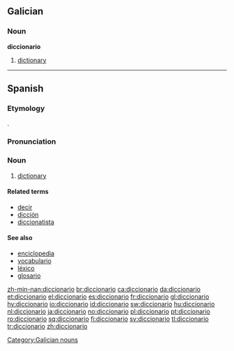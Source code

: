 ==Galician==

===Noun===
'''diccionario'''

# [[dictionary]]

[[Category:Galician nouns]]

----

==Spanish==

===Etymology===
{{ML.|es}} {{term|dictionarium}}.

===Pronunciation===
{{IPA|lang=es|/ˌdik.θio̯ˈna.ɾio̯/}}

===Noun===
{{es-noun-m}}

# [[dictionary]]

====Related terms====
*[[decir]]
*[[dicción]]
*[[diccionatista]]

====See also====
*[[enciclopedia]]
*[[vocabulario]]
*[[léxico]]
*[[glosario]]

[[zh-min-nan:diccionario]]
[[br:diccionario]]
[[ca:diccionario]]
[[da:diccionario]]
[[et:diccionario]]
[[el:diccionario]]
[[es:diccionario]]
[[fr:diccionario]]
[[gl:diccionario]]
[[hy:diccionario]]
[[io:diccionario]]
[[id:diccionario]]
[[sw:diccionario]]
[[hu:diccionario]]
[[nl:diccionario]]
[[ja:diccionario]]
[[no:diccionario]]
[[pl:diccionario]]
[[pt:diccionario]]
[[ro:diccionario]]
[[sq:diccionario]]
[[fi:diccionario]]
[[sv:diccionario]]
[[tl:diccionario]]
[[tr:diccionario]]
[[zh:diccionario]]